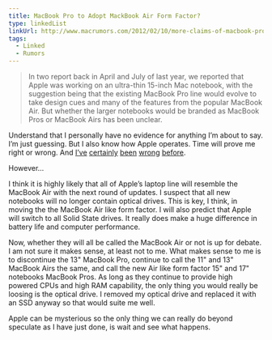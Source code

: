 ```yaml
---
title: MacBook Pro to Adopt MackBook Air Form Factor?
type: linkedList
linkUrl: http://www.macrumors.com/2012/02/10/more-claims-of-macbook-pro-adopting-macbook-air-form-factor-in-2012-redesign/
tags:
  - Linked
  - Rumors
---
```


> In two report back in April and July of last year, we reported that Apple was working on an ultra-thin 15-inch Mac notebook, with the suggestion being that the existing MacBook Pro line would evolve to take design cues and many of the features from the popular MacBook Air. But whether the larger notebooks would be branded as MacBook Pros or MacBook Airs has been unclear.

Understand that I personally have no evidence for anything I’m about to say. I’m just guessing. But I also know how Apple operates. Time will prove me right or wrong. And [I’ve](/linkedlist/2010/08/the-verizon-rumor-mill-is-yapping-again) [certainly](/linkedlist/2010/08/the-verizon-drumbeat-grows-ever-stronger) [been](/linkedlist/2010/09/a-verizon-iphone-not-so-fast) [wrong](/linkedlist/2010/10/can-you-hear-me-now) [before](/article/2011/01/verizons-dream-comes-true-so-does-mine).

However…

I think it is highly likely that all of Apple’s laptop line will resemble the MacBook Air with the next round of updates. I suspect that all new notebooks will no longer contain optical drives. This is key, I think, in moving the the MacBook Air like form factor. I will also predict that Apple will switch to all Solid State drives. It really does make a huge difference in battery life and computer performance.

Now, whether they will all be called the MacBook Air or not is up for debate. I am not sure it makes sense, at least not to me. What makes sense to me is to discontinue the 13" MacBook Pro, continue to call the 11" and 13" MacBook Airs the same, and call the new Air like form factor 15" and 17" notebooks MacBook Pros. As long as they continue to provide high powered CPUs and high RAM capability, the only thing you would really be loosing is the optical drive. I removed my optical drive and replaced it with an SSD anyway so that would suite me well.

Apple can be mysterious so the only thing we can really do beyond speculate as I have just done, is wait and see what happens.

